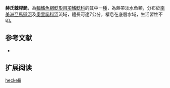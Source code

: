 {{Speciesbox
| name = 赫氏棘桿鮠
| image = 
| image_width = 250px
| status = NE
| status_system = IUCN3.1
| genus = Centromochlus
| species = heckelii
| authority = [[De_Filippi|De Filippi]], 1853
| synonyms = *''Auchenipterus heckelii '',De Filippi, 1853 
*''Centromochlus steindachneri '',Gill, 1870 
}}
'''赫氏棘桿鮠'''，為[[輻鰭魚綱|輻鰭魚綱]][[鯰形目|鯰形目]][[項鰭鯰科|項鰭鯰科]]的其中一[[種|種]]，為熱帶淡水魚類，分布於[[南美洲|南美洲]][[亞馬遜河|亞馬遜河]]及[[奧里諾科河|奧里諾科河]]流域，體長可達7公分，棲息在底層水域，生活習性不明。
==参考文献==
*{{FishBase_species|genus=Centromochlus|species=heckelii|year=2015|month=5}}

== 扩展阅读 ==
{{refbegin}}
{{wikispecies-inline|Centromochlus heckelii|赫氏棘桿鮠}}
{{refend}}
{{Taxonbar|from=Q5524338}}

[[Category:棘桿鮠屬|heckelii]]